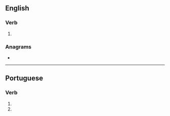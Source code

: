 ==English==

===Verb===
{{head|en|verb form}}

# {{en-third-person singular of|amortize}}

===Anagrams===
* {{anagrams|en|atomizers}}

----

==Portuguese==

===Verb===
{{pt-verb-form}}

# {{inflection of|amortizar||2|s|pres|subj|lang=pt}}
# {{inflection of|amortizar||2|s|negative|impr|lang=pt}}